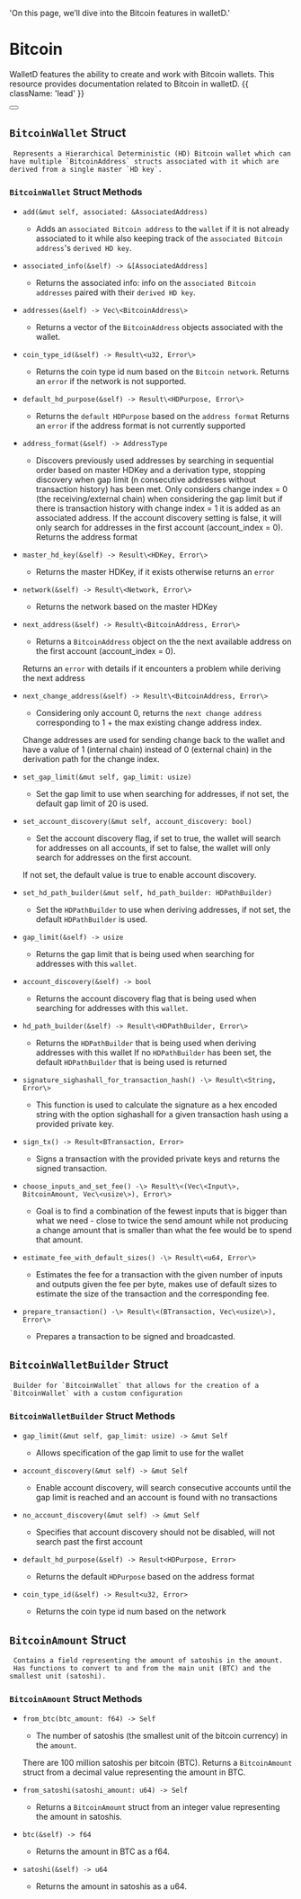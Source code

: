   'On this page, we’ll dive into the Bitcoin features in walletD.'

# Bitcoin

WalletD features the ability to create and work with Bitcoin wallets. This resource provides documentation related to Bitcoin in walletD. {{ className: 'lead' }}

<div className="not-prose">
  <Button
    href="/bitcoin_wallet"
    variant="text"
    arrow="right"
    children="Check out our guide on Bitcoin wallets in walletD for examples"
  />
</div>

## `BitcoinWallet` Struct
	 Represents a Hierarchical Deterministic (HD) Bitcoin wallet which can have multiple `BitcoinAddress` structs associated with it which are derived from a single master `HD key`.

### `BitcoinWallet` Struct Methods

- `add(&mut self, associated: &AssociatedAddress)` 
	 -	 Adds an `associated Bitcoin address` to the `wallet` if it is not already associated to it while also keeping track of the `associated Bitcoin address`'s `derived HD key`.

- `associated_info(&self) -> &[AssociatedAddress]` 
	 -	 Returns the associated info: info on the `associated Bitcoin addresses` paired with their `derived HD key`.

- `addresses(&self) -> Vec\<BitcoinAddress\>` 
	 -	 Returns a vector of the `BitcoinAddress` objects associated with the wallet.

- `coin_type_id(&self) -> Result\<u32, Error\>` 
	 -	 Returns the coin type id num based on the `Bitcoin network`.
	 Returns an `error` if the network is not supported.

- `default_hd_purpose(&self) -> Result\<HDPurpose, Error\>` 
	 -	 Returns the `default HDPurpose` based on the `address format`
	 Returns an `error` if the address format is not currently supported

- `address_format(&self) -> AddressType` 
	 -	 Discovers previously used addresses by searching in sequential order based on master HDKey and a derivation type,
	 stopping discovery when gap limit (n consecutive addresses without transaction history) has been met.
	 Only considers change index = 0 (the receiving/external chain) when
	 considering the gap limit but if there is transaction history with
	 change index = 1 it is added as an associated address.
	 If the account discovery setting is false, it will only search for addresses in the first account (account_index = 0).
	 Returns the address format

- `master_hd_key(&self) -> Result\<HDKey, Error\>` 
	 -	 Returns the master HDKey, if it exists otherwise returns an `error`

- `network(&self) -> Result\<Network, Error\>` 
	 -	 Returns the network based on the master HDKey

- `next_address(&self) -> Result\<BitcoinAddress, Error\>` 
	 -	 Returns a `BitcoinAddress` object on the the next available address on the first account (account_index = 0).
	
	 Returns an `error` with details if it encounters a problem while deriving the next address

- `next_change_address(&self) -> Result\<BitcoinAddress, Error\>` 
	 -	 Considering only account 0, returns the `next change address` corresponding to 1 + the max existing change address index.
	
	 Change addresses are used for sending change back to the wallet and have a value of 1 (internal chain) instead of 0 (external chain) in the derivation path for the change index.

- `set_gap_limit(&mut self, gap_limit: usize)` 
	 -	 Set the gap limit to use when searching for addresses, if not set, the default gap limit of 20 is used.

- `set_account_discovery(&mut self, account_discovery: bool)` 
	 -	 Set the account discovery flag, if set to true, the wallet will search for addresses on all accounts, if set to false, the wallet will only search for addresses on the first account.
	
	 If not set, the default value is true to enable account discovery.

- `set_hd_path_builder(&mut self, hd_path_builder: HDPathBuilder)` 
	 -	 Set the `HDPathBuilder` to use when deriving addresses, if not set, the default `HDPathBuilder` is used.

- `gap_limit(&self) -> usize` 
	 -	 Returns the gap limit that is being used when searching for addresses with this `wallet`.

- `account_discovery(&self) -> bool` 
	 -	 Returns the account discovery flag that is being used when searching for addresses with this `wallet`.

- `hd_path_builder(&self) -> Result\<HDPathBuilder, Error\>` 
	 -	 Returns the `HDPathBuilder` that is being used when deriving addresses with this wallet
	 If no `HDPathBuilder` has been set, the default `HDPathBuilder` that is being used is returned

- `signature_sighashall_for_transaction_hash() -\> Result\<String, Error\>` 
	 -	 This function is used to calculate the signature as a hex encoded string with the option sighashall for a given transaction hash using a provided private key.

- `sign_tx() -> Result<BTransaction, Error>` 
	 -	 Signs a transaction with the provided private keys and returns the signed transaction.

- `choose_inputs_and_set_fee() -\> Result\<(Vec\<Input\>, BitcoinAmount, Vec\<usize\>), Error\>` 
	 -	 Goal is to find a combination of the fewest inputs that is bigger than
	 what we need - close to twice the send amount while not producing a
	 change amount that is smaller than what the fee would be to spend that
	 amount.

- `estimate_fee_with_default_sizes() -\> Result\<u64, Error\>` 
	 -	 Estimates the fee for a transaction with the given number of inputs and outputs given the fee per byte, makes use of default sizes to estimate the size of the transaction and the corresponding fee.

- `prepare_transaction() -\> Result\<(BTransaction, Vec\<usize\>), Error\>` 
	 -	 Prepares a transaction to be signed and broadcasted.

## `BitcoinWalletBuilder` Struct
	 Builder for `BitcoinWallet` that allows for the creation of a `BitcoinWallet` with a custom configuration

### `BitcoinWalletBuilder` Struct Methods

- `gap_limit(&mut self, gap_limit: usize) -> &mut Self` 
	 - Allows specification of the gap limit to use for the wallet

- `account_discovery(&mut self) -> &mut Self` 
	 - Enable account discovery, will search consecutive accounts until the gap limit is reached and an account is found with no transactions

- `no_account_discovery(&mut self) -> &mut Self` 
	 -	 Specifies that account discovery should not be disabled, will not search past the first account

- `default_hd_purpose(&self) -> Result<HDPurpose, Error>` 
	 -	 Returns the default `HDPurpose` based on the address format

- `coin_type_id(&self) -> Result<u32, Error>` 
	 -	 Returns the coin type id num based on the network


## `BitcoinAmount` Struct
	 Contains a field representing the amount of satoshis in the amount.
	 Has functions to convert to and from the main unit (BTC) and the smallest unit (satoshi).

### `BitcoinAmount` Struct Methods

- `from_btc(btc_amount: f64) -> Self` 
	 -	 The number of satoshis (the smallest unit of the bitcoin currency) in the `amount`.
	
	 There are 100 million satoshis per bitcoin (BTC).
	 Returns a `BitcoinAmount` struct from a decimal value representing the amount in BTC.

- `from_satoshi(satoshi_amount: u64) -> Self` 
	 -	 Returns a `BitcoinAmount` struct from an integer value representing the amount in satoshis.

- `btc(&self) -> f64` 
	 -	 Returns the amount in BTC as a f64.

- `satoshi(&self) -> u64` 
	 -	 Returns the amount in satoshis as a u64.








